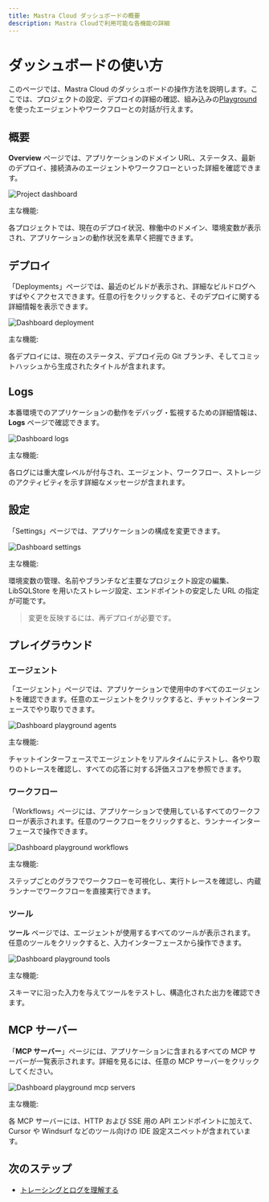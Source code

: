 ```yaml
---
title: Mastra Cloud ダッシュボードの概要
description: Mastra Cloudで利用可能な各機能の詳細
---
```




# ダッシュボードの使い方

このページでは、Mastra Cloud のダッシュボードの操作方法を説明します。ここでは、プロジェクトの設定、デプロイの詳細の確認、組み込みの[Playground](/docs/mastra-cloud/dashboard#playground)を使ったエージェントやワークフローとの対話が行えます。

<MastraCloudCallout />

## 概要

**Overview** ページでは、アプリケーションのドメイン URL、ステータス、最新のデプロイ、接続済みのエージェントやワークフローといった詳細を確認できます。

![Project dashboard](/image/mastra-cloud/mastra-cloud-project-dashboard.jpg)

主な機能:

各プロジェクトでは、現在のデプロイ状況、稼働中のドメイン、環境変数が表示され、アプリケーションの動作状況を素早く把握できます。

## デプロイ

「Deployments」ページでは、最近のビルドが表示され、詳細なビルドログへすばやくアクセスできます。任意の行をクリックすると、そのデプロイに関する詳細情報を表示できます。

![Dashboard deployment](/image/mastra-cloud/mastra-cloud-dashboard-deployments.jpg)

主な機能:

各デプロイには、現在のステータス、デプロイ元の Git ブランチ、そしてコミットハッシュから生成されたタイトルが含まれます。

## Logs

本番環境でのアプリケーションの動作をデバッグ・監視するための詳細情報は、**Logs** ページで確認できます。

![Dashboard logs](/image/mastra-cloud/mastra-cloud-dashboard-logs.jpg)

主な機能:

各ログには重大度レベルが付与され、エージェント、ワークフロー、ストレージのアクティビティを示す詳細なメッセージが含まれます。

## 設定

「Settings」ページでは、アプリケーションの構成を変更できます。

![Dashboard settings](/image/mastra-cloud/mastra-cloud-dashboard-settings.jpg)

主な機能:

環境変数の管理、名前やブランチなど主要なプロジェクト設定の編集、LibSQLStore を用いたストレージ設定、エンドポイントの安定した URL の指定が可能です。

> 変更を反映するには、再デプロイが必要です。

## プレイグラウンド

### エージェント

「エージェント」ページでは、アプリケーションで使用中のすべてのエージェントを確認できます。任意のエージェントをクリックすると、チャットインターフェースでやり取りできます。

![Dashboard playground agents](/image/mastra-cloud/mastra-cloud-dashboard-playground-agents.jpg)

主な機能:

チャットインターフェースでエージェントをリアルタイムにテストし、各やり取りのトレースを確認し、すべての応答に対する評価スコアを参照できます。

### ワークフロー

「Workflows」ページには、アプリケーションで使用しているすべてのワークフローが表示されます。任意のワークフローをクリックすると、ランナーインターフェースで操作できます。

![Dashboard playground workflows](/image/mastra-cloud/mastra-cloud-dashboard-playground-workflows.jpg)

主な機能:

ステップごとのグラフでワークフローを可視化し、実行トレースを確認し、内蔵ランナーでワークフローを直接実行できます。

### ツール

**ツール** ページでは、エージェントが使用するすべてのツールが表示されます。任意のツールをクリックすると、入力インターフェースから操作できます。

![Dashboard playground tools](/image/mastra-cloud/mastra-cloud-dashboard-playground-tools.jpg)

主な機能:

スキーマに沿った入力を与えてツールをテストし、構造化された出力を確認できます。

## MCP サーバー

「**MCP サーバー**」ページには、アプリケーションに含まれるすべての MCP サーバーが一覧表示されます。詳細を見るには、任意の MCP サーバーをクリックしてください。

![Dashboard playground mcp servers](/image/mastra-cloud/mastra-cloud-dashboard-playground-mcpservers.jpg)

主な機能:

各 MCP サーバーには、HTTP および SSE 用の API エンドポイントに加えて、Cursor や Windsurf などのツール向けの IDE 設定スニペットが含まれています。

## 次のステップ

- [トレーシングとログを理解する](/docs/mastra-cloud/observability)